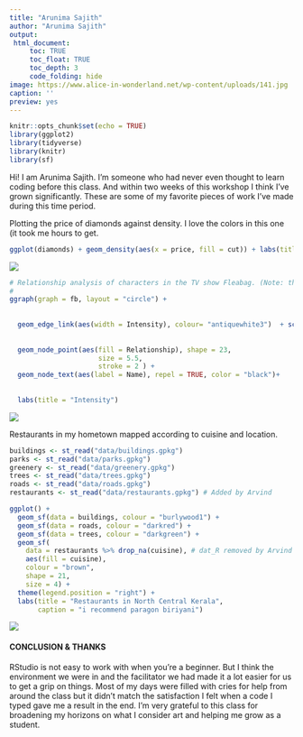 ```yaml
---
title: "Arunima Sajith"
author: "Arunima Sajith"
output: 
 html_document:
     toc: TRUE
     toc_float: TRUE
     toc_depth: 3
     code_folding: hide
image: https://www.alice-in-wonderland.net/wp-content/uploads/141.jpg
caption: ''
preview: yes
---
```


```r
knitr::opts_chunk$set(echo = TRUE)
library(ggplot2)
library(tidyverse)
library(knitr)
library(sf)
```


Hi! I am Arunima Sajith. I'm someone who had never even thought to learn coding before this class. And within two weeks of this workshop I think I've grown significantly. These are some of my favorite pieces of work I've made during this time period.

<!--more-->

Plotting the price of diamonds against density. I love the colors in this one (it took me hours to get.

```r
ggplot(diamonds) + geom_density(aes(x = price, fill = cut)) + labs(title = "Price vs Density") + scale_fill_viridis_d(option = "magma")

```

![](images/plot01.png)


```r
# Relationship analysis of characters in the TV show Fleabag. (Note: the dataset was made based only on S2E1)
# 
ggraph(graph = fb, layout = "circle") +
  
  
  geom_edge_link(aes(width = Intensity), colour= "antiquewhite3")  + scale_edge_width(range = c(0, 3)) +
  
  
  geom_node_point(aes(fill = Relationship), shape = 23,
                      size = 5.5,
                      stroke = 2 ) +
  geom_node_text(aes(label = Name), repel = TRUE, color = "black")+
  
  
  labs(title = "Intensity")
```

![](images/network.png)


Restaurants in my hometown mapped according to cuisine and location.

```r
buildings <- st_read("data/buildings.gpkg")
parks <- st_read("data/parks.gpkg")
greenery <- st_read("data/greenery.gpkg")
trees <- st_read("data/trees.gpkg")
roads <- st_read("data/roads.gpkg")
restaurants <- st_read("data/restaurants.gpkg") # Added by Arvind
```


```r
ggplot() +
  geom_sf(data = buildings, colour = "burlywood1") +
  geom_sf(data = roads, colour = "darkred") +
  geom_sf(data = trees, colour = "darkgreen") +
  geom_sf(
    data = restaurants %>% drop_na(cuisine), # dat_R removed by Arvind
    aes(fill = cuisine),
    colour = "brown",
    shape = 21,
    size = 4) +
  theme(legend.position = "right") +
  labs(title = "Restaurants in North Central Kerala",
       caption = "i recommend paragon biriyani")
```

![](images/map.png)


#### **CONCLUSION & THANKS**

RStudio is not easy to work with when you're a beginner. But I think the environment we were in and the facilitator we had made it a lot easier for us to get a grip on things. Most of my days were filled with cries for help from around the class but it didn't match the satisfaction I felt when a code I typed gave me a result in the end. I'm very grateful to this class for broadening my horizons on what I consider art and helping me grow as a student. 


